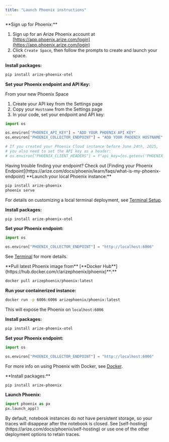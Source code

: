 ```yaml
---
title: "Launch Phoenix instructions"
---
```


<Tabs>
<Tab title="Phoenix Cloud">
**Sign up for Phoenix:**

1. Sign up for an Arize Phoenix account at [https://app.phoenix.arize.com/login](https://app.phoenix.arize.com/login)
2. Click `Create Space`, then follow the prompts to create and launch your space.

**Install packages:**

```bash
pip install arize-phoenix-otel
```

**Set your Phoenix endpoint and API Key:**

From your new Phoenix Space

1. Create your API key from the Settings page
2. Copy your `Hostname` from the Settings page
3. In your code, set your endpoint and API key:

```python
import os

os.environ["PHOENIX_API_KEY"] = "ADD YOUR PHOENIX API KEY"
os.environ["PHOENIX_COLLECTOR_ENDPOINT"] = "ADD YOUR PHOENIX HOSTNAME"

# If you created your Phoenix Cloud instance before June 24th, 2025,
# you also need to set the API key as a header:
# os.environ["PHOENIX_CLIENT_HEADERS"] = f"api_key={os.getenv('PHOENIX_API_KEY')}"
```

<Note>
Having trouble finding your endpoint? Check out [Finding your Phoenix Endpoint](https://arize.com/docs/phoenix/learn/faqs/what-is-my-phoenix-endpoint)
</Note>
</Tab>

<Tab title="Command Line">
**Launch your local Phoenix instance:**

```bash
pip install arize-phoenix
phoenix serve
```

For details on customizing a local terminal deployment, see [Terminal Setup](https://arize.com/docs/phoenix/setup/environments#terminal).

**Install packages:**

```bash
pip install arize-phoenix-otel
```

**Set your Phoenix endpoint:**

```python
import os

os.environ["PHOENIX_COLLECTOR_ENDPOINT"] = "http://localhost:6006"
```

See [Terminal](https://arize.com/docs/phoenix/environments#terminal) for more details.
</Tab>

<Tab title="Docker">
**Pull latest Phoenix image from** [**Docker Hub**](https://hub.docker.com/r/arizephoenix/phoenix)**:**

```bash
docker pull arizephoenix/phoenix:latest
```

**Run your containerized instance:**

```bash
docker run -p 6006:6006 arizephoenix/phoenix:latest
```

This will expose the Phoenix on `localhost:6006`

**Install packages:**

```bash
pip install arize-phoenix-otel
```

**Set your Phoenix endpoint:**

```python
import os

os.environ["PHOENIX_COLLECTOR_ENDPOINT"] = "http://localhost:6006"
```

For more info on using Phoenix with Docker, see [Docker](https://arize.com/docs/phoenix/self-hosting/deployment-options/docker).
</Tab>

<Tab title="Notebook">
**Install packages:**

```bash
pip install arize-phoenix
```

**Launch Phoenix:**

```python
import phoenix as px
px.launch_app()
```

<Note>
By default, notebook instances do not have persistent storage, so your traces will disappear after the notebook is closed. See [self-hosting](https://arize.com/docs/phoenix/self-hosting) or use one of the other deployment options to retain traces.
</Note>
</Tab>
</Tabs>